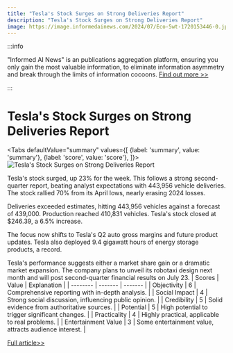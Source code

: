```yaml
---
title: "Tesla's Stock Surges on Strong Deliveries Report"
description: "Tesla's Stock Surges on Strong Deliveries Report"
image: https://image.informedainews.com/2024/07/Eco-5wt-1720153446-0.jpg
---
```



:::info

"Informed AI News" is an publications aggregation platform, ensuring you only gain the most valuable information, to eliminate information asymmetry and break through the limits of information cocoons.  [Find out more >>](/)

:::

# Tesla's Stock Surges on Strong Deliveries Report


<Tabs
	defaultValue="summary"
	values={[
	{label: 'summary', value: 'summary'},
	{label: 'score', value: 'score'},
]}>
<TabItem value="summary">
<img
  src="https://image.informedainews.com/2024/07/Eco-5wt-1720153446-0.jpg"
  alt="Tesla's Stock Surges on Strong Deliveries Report"
/>



Tesla's stock surged, up 23% for the week. This follows a strong second-quarter report, beating analyst expectations with 443,956 vehicle deliveries. The stock rallied 70% from its April lows, nearly erasing 2024 losses.

Deliveries exceeded estimates, hitting 443,956 vehicles against a forecast of 439,000. Production reached 410,831 vehicles. Tesla's stock closed at $246.39, a 6.5% increase.

The focus now shifts to Tesla's Q2 auto gross margins and future product updates. Tesla also deployed 9.4 gigawatt hours of energy storage products, a record.

Tesla's performance suggests either a market share gain or a dramatic market expansion. The company plans to unveil its robotaxi design next month and will post second-quarter financial results on July 23.
</TabItem>
<TabItem value="score">
	| Scores     | Value   | Explanation |
	| -------- | ------- | ------- |
	| Objectivity  | 6    | Comprehensive reporting with in-depth analysis.    |
	| Social Impact | 4     | Strong social discussion, influencing public opinion.    |
	| Credibility    | 5    | Solid evidence from authoritative sources.    |
	| Potential    | 5    | High potential to trigger significant changes.    |
	| Practicality    | 4    | Highly practical, applicable to real problems.    |
	| Entertainment Value    | 3    | Some entertainment value, attracts audience interest.    |
</TabItem>
</Tabs>

[Full article>>](https://www.cnbc.com/2024/07/03/tesla-tsla-shares-rally-after-better-than-expected-deliveries-report.html)
